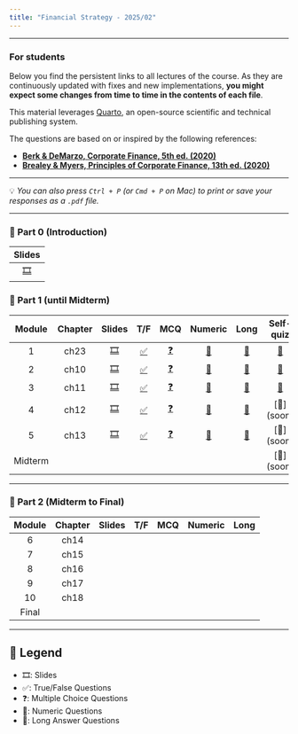 ```yaml
---
title: "Financial Strategy - 2025/02"
---
```

```{=html}
<style>
/* ===== Estilo local: afeta somente esta página ===== */
main.content table {
  width: 100%;
  border-collapse: collapse;
  font-size: 15px;
  margin: 1.2em 0;
}
/* Cabeçalho */
main.content table thead th,
main.content table tr:first-child th {
  background: #1e293b;    /* Slate-800: mais claro que #0f172a */
  color: #ffffff;
  padding: 10px 8px;
  text-align: center;
  font-weight: 700;
  border-top: 2px solid #0f172a; /* detalhe elegante */
}
/* Células */
main.content table td {
  padding: 9px 8px;
  text-align: center;
  border-bottom: 1px solid #e2e8f0;
}
/* Linhas alternadas */
main.content table tbody tr:nth-child(even),
main.content table tr:nth-child(even):not(:first-child) {
  background: #f8fafc;
}
/* Hover highlight */
main.content table tbody tr:hover,
main.content table tr:hover:not(:first-child) {
  background: #e0f2fe;
}
/* Ícones levemente maiores */
main.content table td a {
  font-size: 18px;
  text-decoration: none;
}
main.content table td:first-child,
main.content table th:first-child {
  text-align: center;
}
main.content table td:nth-child(2),
main.content table th:nth-child(2) {
  text-align: center;
}
</style>

```
___


::: {.callout-important}
### For students

Below you find the persistent links to all lectures of the course. As they are continuously updated with fixes and new implementations, **you might expect some changes from time to time in the contents of each file**.

This material leverages [Quarto](https://quarto.org/), an open-source scientific and technical publishing system. 

The questions are based on or inspired by the following references:

- [**Berk & DeMarzo, Corporate Finance, 5th ed. (2020)**](https://www.amazon.com.br/Corporate-Finance-Global-Jonathan-Berk/dp/1292304154)  
- [**Brealey & Myers, Principles of Corporate Finance, 13th ed. (2020)**](https://www.amazon.com.br/Principles-Corporate-Finance-Richard-Brealey/dp/1260565556/ref=sr_1_3?refinements=p_27%3ABrealey+Myers&s=books&sr=1-3)

---

💡 *You can also press `Ctrl + P` (or `Cmd + P` on Mac) to print or save your responses as a `.pdf` file.*

:::

___


### 📗 Part 0 (Introduction)

| Slides | 
|:------:|
| [🎞️](module0/p0.html) |

### 📘 Part 1 (until Midterm)



| Module | Chapter | Slides | T/F | MCQ | Numeric | Long | Self-quiz |
|:------:|:-------:|:------:|:---:|:---:|:-------:|:----:|:--------:|
| 1 | ch23 | [🎞️](module1/p1.html) | [✅](module1/p1tf.html) | [❓](module1/p1mcq.html) | [🔢](module1/p1num.html) | [📝](module1/p1long.html) | [🧪](module1/p1selfquiz.html) |
| 2 | ch10 | [🎞️](module2/p2.html) | [✅](module2/p2tf.html) | [❓](module2/p2mcq.html) | [🔢](module2/p2num.html) | [📝](module2/p2long.html) | [🧪](module2/p2selfquiz.html) |
| 3 | ch11 | [🎞️](module3/p3.html) | [✅](module3/p3tf.html) | [❓](module3/p3mcq.html) | [🔢](module3/p3num.html) | [📝](module3/p3long.html) | [🧪](module3/p3selfquiz.html) |
| 4 | ch12 | [🎞️](module4/p4.html) | [✅](module4/p4tf.html) | [❓](module4/p4mcq.html) | [🔢](module4/p4num.html) | [📝](module4/p4long.html) | [🧪] (soon) |
| 5 | ch13 | [🎞️](module5/p5.html) | [✅](module5/p5tf.html) | [❓](module5/p5mcq.html) | [🔢](module5/p5num.html) | [📝](module5/p5long.html) | [🧪] (soon)|
| Midterm |   | | | | | | [🧪] (soon) |



---

### 📙 Part 2 (Midterm to Final)

| Module | Chapter | Slides | T/F | MCQ | Numeric | Long |
|:-------:|:--------:|:------:|:---:|:---:|:-------:|:----:|
| 6 | ch14 |  |  |  |  |  |
| 7 | ch15 |  |  |  |  |  |
| 8 | ch16 |  |  |  |  |  |
| 9 | ch17 |  |  |  |  |  |
| 10 | ch18 |  |  |  |  |  |
| Final |   | | | |  |





---

## 🔑 Legend
- 🎞️: Slides  
- ✅: True/False Questions  
- ❓: Multiple Choice Questions  
- 🔢: Numeric Questions  
- 📝: Long Answer Questions


